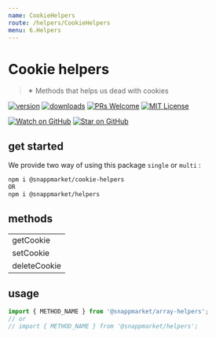 ```yaml
---
name: CookieHelpers
route: /helpers/CookieHelpers
menu: 6.Helpers
---
```


# Cookie helpers
> ✴ Methods that helps us dead with cookies

[![version](https://img.shields.io/npm/v/@snappmarket/cookie-helpers.svg?style=flat-square)](https://www.npmjs.com/package/@snappmarket/cookie-helpers)
[![downloads](https://img.shields.io/npm/dm/@snappmarket/cookie-helpers.svg?style=flat-square)](http://www.npmtrends.com/@snappmarket/cookie-helpers)
[![PRs Welcome](https://img.shields.io/badge/PRs-welcome-brightgreen.svg?style=flat-square)](http://makeapullrequest.com)
[![MIT License](https://img.shields.io/npm/l/@snappmarket/cookie-helpers.svg?style=flat-square)](https://github.com/snappmarket/frontend-toolbox/tree/master/packages/useDidUpdateEffect/blob/master/LICENSE.md)

[![Watch on GitHub](https://img.shields.io/github/watchers/snappmarket/frontend-toolbox.svg?style=social)](https://github.com/snappmarket/frontend-toolbox/watchers)
[![Star on GitHub](https://img.shields.io/github/stars/snappmarket/frontend-toolbox.svg?style=social)](https://github.com/snappmarket/frontend-toolbox/stargazers)

## get started
We provide two way of using this package `single` or `multi` :
```bash
npm i @snappmarket/cookie-helpers
OR
npm i @snappmarket/helpers
```

## methods
|        |
| ------ |
| getCookie                                                 |
| setCookie                                                 |
| deleteCookie                                              |

## usage
```javascript
import { METHOD_NAME } from '@snappmarket/array-helpers';
// or
// import { METHOD_NAME } from '@snappmarket/helpers';
```
